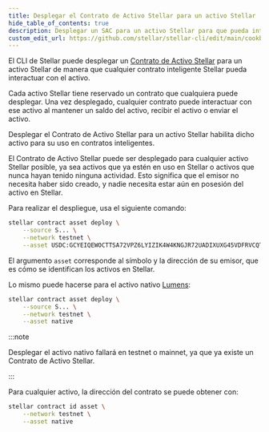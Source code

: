 ```yaml
---
title: Desplegar el Contrato de Activo Stellar para un activo Stellar
hide_table_of_contents: true
description: Desplegar un SAC para un activo Stellar para que pueda interactuar con contratos inteligentes
custom_edit_url: https://github.com/stellar/stellar-cli/edit/main/cookbook/deploy-stellar-asset-contract.mdx
---
```


El CLI de Stellar puede desplegar un [Contrato de Activo Stellar] para un activo Stellar de manera que cualquier contrato inteligente Stellar pueda interactuar con el activo.

Cada activo Stellar tiene reservado un contrato que cualquiera puede desplegar. Una vez desplegado, cualquier contrato puede interactuar con ese activo al mantener un saldo del activo, recibir el activo o enviar el activo.

Desplegar el Contrato de Activo Stellar para un activo Stellar habilita dicho activo para su uso en contratos inteligentes.

El Contrato de Activo Stellar puede ser desplegado para cualquier activo Stellar posible, ya sea activos que ya estén en uso en Stellar o activos que nunca hayan tenido ninguna actividad. Esto significa que el emisor no necesita haber sido creado, y nadie necesita estar aún en posesión del activo en Stellar.

Para realizar el despliegue, usa el siguiente comando:

```bash
stellar contract asset deploy \
    --source S... \
    --network testnet \
    --asset USDC:GCYEIQEWOCTTSA72VPZ6LYIZIK4W4KNGJR72UADIXUXG45VDFRVCQTYE
```

El argumento `asset` corresponde al símbolo y la dirección de su emisor, que es cómo se identifican los activos en Stellar.

Lo mismo puede hacerse para el activo nativo [Lumens]:

```bash
stellar contract asset deploy \
    --source S... \
    --network testnet \
    --asset native
```

:::note

Desplegar el activo nativo fallará en testnet o mainnet, ya que ya existe un Contrato de Activo Stellar.

:::

Para cualquier activo, la dirección del contrato se puede obtener con:

```bash
stellar contract id asset \
    --network testnet \
    --asset native
```

[contrato de activo stellar]: ../../../tokens/stellar-asset-contract.mdx
[lumens]: ../../../learn/fundamentals/lumens.mdx
[sep-41]: https://github.com/stellar/stellar-protocol/blob/master/ecosystem/sep-0041.md
[`soroban_sdk::token`]: https://docs.rs/soroban-sdk/latest/soroban_sdk/token/
[`token::tokenclient`]: https://docs.rs/soroban-sdk/latest/soroban_sdk/token/struct.TokenClient.html
[`token::stellarassetclient`]: https://docs.rs/soroban-sdk/latest/soroban_sdk/token/struct.StellarAssetClient.html
